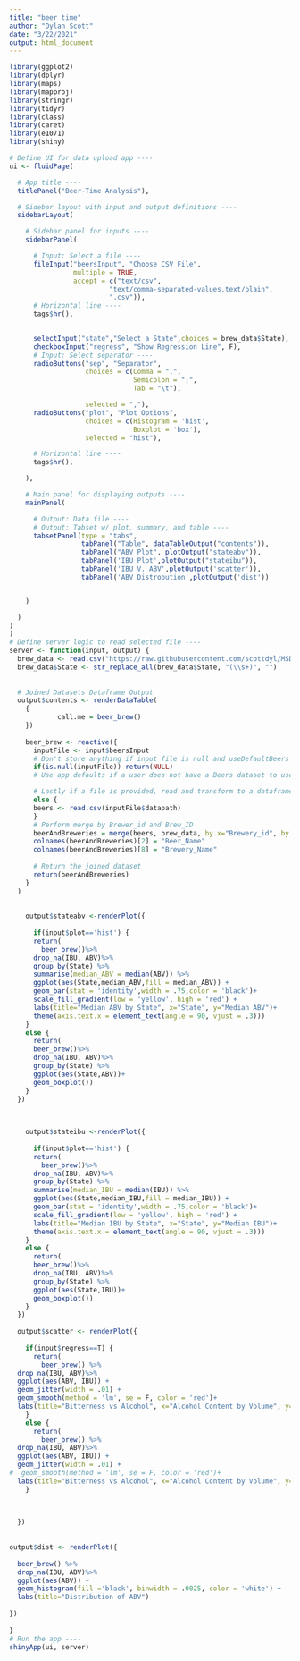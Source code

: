 ```yaml
---
title: "beer time"
author: "Dylan Scott"
date: "3/22/2021"
output: html_document
---
```

```R
library(ggplot2)
library(dplyr)
library(maps)
library(mapproj)
library(stringr)
library(tidyr)
library(class)
library(caret)
library(e1071)
library(shiny)

# Define UI for data upload app ----
ui <- fluidPage(

  # App title ----
  titlePanel("Beer-Time Analysis"),

  # Sidebar layout with input and output definitions ----
  sidebarLayout(

    # Sidebar panel for inputs ----
    sidebarPanel(

      # Input: Select a file ----
      fileInput("beersInput", "Choose CSV File",
                multiple = TRUE,
                accept = c("text/csv",
                         "text/comma-separated-values,text/plain",
                         ".csv")),
      # Horizontal line ----
      tags$hr(),

      
      selectInput("state","Select a State",choices = brew_data$State),
      checkboxInput("regress", "Show Regression Line", F),
      # Input: Select separator ----
      radioButtons("sep", "Separator",
                   choices = c(Comma = ",",
                               Semicolon = ";",
                               Tab = "\t"),

                   selected = ","),
      radioButtons("plot", "Plot Options",
                   choices = c(Histogram = 'hist',
                               Boxplot = 'box'),
                   selected = "hist"),

      # Horizontal line ----
      tags$hr(),

    ),

    # Main panel for displaying outputs ----
    mainPanel(

      # Output: Data file ----
      # Output: Tabset w/ plot, summary, and table ----
      tabsetPanel(type = "tabs",
                  tabPanel("Table", dataTableOutput("contents")),
                  tabPanel("ABV Plot", plotOutput("stateabv")),
                  tabPanel('IBU Plot',plotOutput("stateibu")),
                  tabPanel('IBU V. ABV',plotOutput('scatter')),
                  tabPanel('ABV Distrobution',plotOutput('dist'))


    )

  )
)
)
# Define server logic to read selected file ----
server <- function(input, output) {
  brew_data <- read.csv("https://raw.githubusercontent.com/scottdyl/MSDS6306_CastStudy1/main/data/Breweries.csv")
  brew_data$State <- str_replace_all(brew_data$State, "(\\s+)", "")
  
  
  # Joined Datasets Dataframe Output
  output$contents <- renderDataTable(
    {
            call.me = beer_brew()
    })
  
    beer_brew <- reactive({
      inputFile <- input$beersInput
      # Don't store anything if input file is null and useDefaultBeers is false
      if(is.null(inputFile)) return(NULL)
      # Use app defaults if a user does not have a Beers dataset to use and a file was not provided

      # Lastly if a file is provided, read and transform to a dataframe
      else {
      beers <- read.csv(inputFile$datapath)
      }
      # Perform merge by Brewer_id and Brew_ID
      beerAndBreweries = merge(beers, brew_data, by.x="Brewery_id", by.y="Brew_ID")
      colnames(beerAndBreweries)[2] = "Beer_Name"
      colnames(beerAndBreweries)[8] = "Brewery_Name"
      
      # Return the joined dataset
      return(beerAndBreweries)
    }
  )
  
  
    output$stateabv <-renderPlot({
          
      if(input$plot=='hist') {
      return(      
        beer_brew()%>%
      drop_na(IBU, ABV)%>%
      group_by(State) %>%
      summarise(median_ABV = median(ABV)) %>%
      ggplot(aes(State,median_ABV,fill = median_ABV)) +
      geom_bar(stat = 'identity',width = .75,color = 'black')+
      scale_fill_gradient(low = 'yellow', high = 'red') +
      labs(title="Median ABV by State", x="State", y="Median ABV")+
      theme(axis.text.x = element_text(angle = 90, vjust = .3)))
    }
    else {
      return(      
      beer_brew()%>%
      drop_na(IBU, ABV)%>%
      group_by(State) %>%
      ggplot(aes(State,ABV))+
      geom_boxplot())
    }
  })
      

 
    output$stateibu <-renderPlot({
          
      if(input$plot=='hist') {
      return(      
        beer_brew()%>%
      drop_na(IBU, ABV)%>%
      group_by(State) %>%
      summarise(median_IBU = median(IBU)) %>%
      ggplot(aes(State,median_IBU,fill = median_IBU)) +
      geom_bar(stat = 'identity',width = .75,color = 'black')+
      scale_fill_gradient(low = 'yellow', high = 'red') +
      labs(title="Median IBU by State", x="State", y="Median IBU")+
      theme(axis.text.x = element_text(angle = 90, vjust = .3)))
    }
    else {
      return(      
      beer_brew()%>%
      drop_na(IBU, ABV)%>%
      group_by(State) %>%
      ggplot(aes(State,IBU))+
      geom_boxplot())
    }
  })
     
  output$scatter <- renderPlot({
    
    if(input$regress==T) {
      return(  
        beer_brew() %>%
  drop_na(IBU, ABV)%>%
  ggplot(aes(ABV, IBU)) +
  geom_jitter(width = .01) +
  geom_smooth(method = 'lm', se = F, color = 'red')+
  labs(title="Bitterness vs Alcohol", x="Alcohol Content by Volume", y="IBU"))
    }
    else {
      return(  
        beer_brew() %>%
  drop_na(IBU, ABV)%>%
  ggplot(aes(ABV, IBU)) +
  geom_jitter(width = .01) +
#  geom_smooth(method = 'lm', se = F, color = 'red')+
  labs(title="Bitterness vs Alcohol", x="Alcohol Content by Volume", y="IBU"))
    }
    

    
  })
  
  
output$dist <- renderPlot({
  
  beer_brew() %>%
  drop_na(IBU, ABV)%>%
  ggplot(aes(ABV)) +
  geom_histogram(fill ='black', binwidth = .0025, color = 'white') +
  labs(title="Distribution of ABV")
  
})
    
}
# Run the app ----
shinyApp(ui, server)

```
